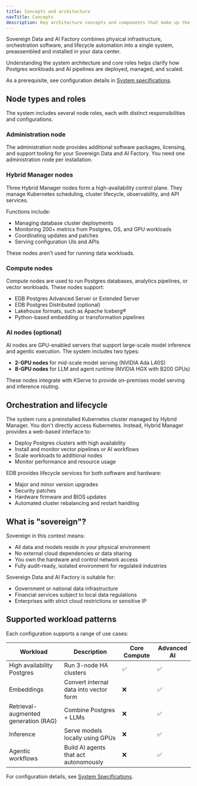 ```yaml
---
title: Concepts and architecture
navTitle: Concepts
description: Key architecture concepts and components that make up the Sovereign Data and AI Factory system.
---
```


Sovereign Data and AI Factory combines physical infrastructure, orchestration software, and lifecycle automation into a single system, preassembled and installed in your data center.

Understanding the system architecture and core roles helps clarify how Postgres workloads and AI pipelines are deployed, managed, and scaled.

As a prerequisite, see configuration details in [System specifications](./specs).

## Node types and roles

The system includes several node roles, each with distinct responsibilities and configurations.

### Administration node

The administration node provides additional software packages, licensing, and support tooling for your Sovereign Data and AI Factory. You need one administration node per installation.

### Hybrid Manager nodes

Three Hybrid Manager nodes form a high-availability control plane. They manage Kubernetes scheduling, cluster lifecycle, observability, and API services.

Functions include:

- Managing database cluster deployments
- Monitoring 200+ metrics from Postgres, OS, and GPU workloads
- Coordinating updates and patches
- Serving configuration UIs and APIs

These nodes aren't used for running data workloads.

### Compute nodes

Compute nodes are used to run Postgres databases, analytics pipelines, or vector workloads. These nodes support:

- EDB Postgres Advanced Server or Extended Server
- EDB Postgres Distributed (optional)
- Lakehouse formats, such as Apache Iceberg®
- Python-based embedding or transformation pipelines


### AI nodes (optional)

AI nodes are GPU-enabled servers that support large-scale model inference and agentic execution. The system includes two types:

- **2-GPU nodes** for mid-scale model serving (NVIDIA Ada L40S)
- **8-GPU nodes** for LLM and agent runtime (NVIDIA HGX with B200 GPUs)

These nodes integrate with KServe to provide on-premises model serving and inference routing.

## Orchestration and lifecycle

The system runs a preinstalled Kubernetes cluster managed by Hybrid Manager. You don't directly access Kubernetes. Instead, Hybrid Manager provides a web-based interface to:

- Deploy Postgres clusters with high availability
- Install and monitor vector pipelines or AI workflows
- Scale workloads to additional nodes
- Monitor performance and resource usage

EDB provides lifecycle services for both software and hardware:

- Major and minor version upgrades
- Security patches
- Hardware firmware and BIOS updates
- Automated cluster rebalancing and restart handling

## What is "sovereign"?

Sovereign in this context means:

- All data and models reside in your physical environment
- No external cloud dependencies or data sharing
- You own the hardware and control network access
- Fully audit-ready, isolated environment for regulated industries

Sovereign Data and AI Factory is suitable for:

- Government or national data infrastructure
- Financial services subject to local data regulations
- Enterprises with strict cloud restrictions or sensitive IP

## Supported workload patterns

Each configuration supports a range of use cases:

Workload | Description | Core Compute | Advanced AI
---------|-------------|--------------|-------------
High availability Postgres | Run 3-node HA clusters | ✅ | ✅
Embeddings | Convert internal data into vector form | ❌ | ✅
Retrieval-augmented generation (RAG) | Combine Postgres + LLMs | ❌ | ✅
Inference | Serve models locally using GPUs | ❌ | ✅
Agentic workflows | Build AI agents that act autonomously | ❌ | ✅

For configuration details, see [System Specifications](./specs).
